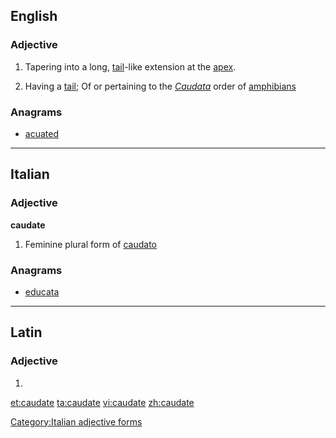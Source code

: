 ==English==

===Adjective===
{{en-adj|-}}

# {{botany}} Tapering into a long, [[tail]]-like extension at the [[apex]].
# {{zoology}} Having a [[tail]]; Of or pertaining to the ''[[Caudata]]'' order of [[amphibian]]s

===Anagrams===
* [[acuated#English|acuated]]

----

==Italian==

===Adjective===
'''caudate''' {{f}}

# Feminine plural form of [[caudato]]

===Anagrams===
* [[educata#Italian|educata]]

[[Category:Italian adjective forms]]

----

==Latin==

===Adjective===
{{la-adj-form|caudāte}}

# {{inflection of|caudatus|caudātus|voc|m|s|lang=la}}

[[et:caudate]]
[[ta:caudate]]
[[vi:caudate]]
[[zh:caudate]]